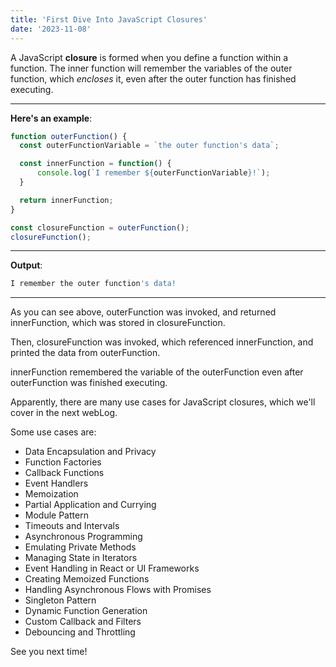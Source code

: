 ```yaml
---
title: 'First Dive Into JavaScript Closures'
date: '2023-11-08'
---
```


A JavaScript **closure** is formed when you define a function within a function. The inner function will remember the variables of the outer function, which _encloses_ it, even after the outer function has finished executing.
***
**Here's an example**:
```javascript
function outerFunction() {
  const outerFunctionVariable = `the outer function's data`;

  const innerFunction = function() {
      console.log(`I remember ${outerFunctionVariable}!`);
  }

  return innerFunction;
}

const closureFunction = outerFunction();
closureFunction();
```
***
**Output**:
```bash
I remember the outer function's data!
```
***
As you can see above, outerFunction was invoked, and returned innerFunction, which was stored in closureFunction.

Then, closureFunction was invoked, which referenced innerFunction, and printed the data from outerFunction.

innerFunction remembered the variable of the outerFunction even after outerFunction was finished executing.

Apparently, there are many use cases for JavaScript closures, which we'll cover in the next webLog.

Some use cases are:

- Data Encapsulation and Privacy
- Function Factories
- Callback Functions
- Event Handlers
- Memoization
- Partial Application and Currying
- Module Pattern
- Timeouts and Intervals
- Asynchronous Programming
- Emulating Private Methods
- Managing State in Iterators
- Event Handling in React or UI Frameworks
- Creating Memoized Functions
- Handling Asynchronous Flows with Promises
- Singleton Pattern
- Dynamic Function Generation
- Custom Callback and Filters
- Debouncing and Throttling

See you next time!